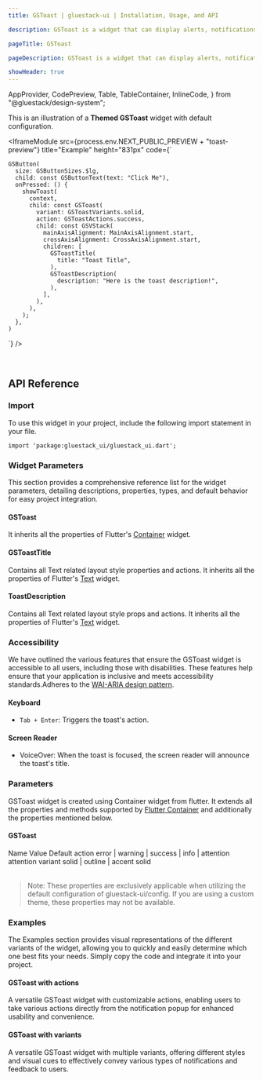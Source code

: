 ```yaml
---
title: GSToast | gluestack-ui | Installation, Usage, and API

description: GSToast is a widget that can display alerts, notifications, or messages on top of an overlay layer. It is commonly used to inform users of important information or actions.

pageTitle: GSToast

pageDescription: GSToast is a widget that can display alerts, notifications, or messages on top of an overlay layer. It is commonly used to inform users of important information or actions.

showHeader: true
---
```



  AppProvider,
  CodePreview,
  Table,
  TableContainer,
  InlineCode,
} from "@gluestack/design-system";

<Meta title="Components/Feedback/Toast" />

This is an illustration of a **Themed GSToast** widget with default configuration.

<IframeModule
  src={process.env.NEXT_PUBLIC_PREVIEW + "toast-preview"}
  title="Example"
  height="831px"
  code={`

    GSButton(
      size: GSButtonSizes.$lg,
      child: const GSButtonText(text: "Click Me"),
      onPressed: () {
        showToast(
          context,
          child: const GSToast(
            variant: GSToastVariants.solid,
            action: GSToastActions.success,
            child: const GSVStack(
              mainAxisAlignment: MainAxisAlignment.start,
              crossAxisAlignment: CrossAxisAlignment.start,
              children: [
                GSToastTitle(
                  title: "Toast Title",
                ),
                GSToastDescription(
                  description: "Here is the toast description!",
                ),
              ],
            ),
          ),
        );
      },
    )

`}
/>

<br />

## API Reference

### Import

To use this widget in your project, include the following import statement in your file.

```
import 'package:gluestack_ui/gluestack_ui.dart';
```

### Widget Parameters

This section provides a comprehensive reference list for the widget parameters, detailing descriptions, properties, types, and default behavior for easy project integration.

#### GSToast

It inherits all the properties of Flutter's [Container](https://api.flutter.dev/flutter/widgets/Container-class.html) widget.

#### GSToastTitle

Contains all Text related layout style properties and actions.
It inherits all the properties of Flutter's [Text](https://api.flutter.dev/flutter/widgets/Text-class.html) widget.

#### ToastDescription

Contains all Text related layout style props and actions.
It inherits all the properties of Flutter's [Text](https://api.flutter.dev/flutter/widgets/Text-class.html) widget.

### Accessibility

We have outlined the various features that ensure the GSToast widget is accessible to all users, including those with disabilities. These features help ensure that your application is inclusive and meets accessibility standards.Adheres to the [WAI-ARIA design pattern](https://www.w3.org/WAI/ARIA/apg/patterns/alert/).

#### Keyboard

- `Tab + Enter`: Triggers the toast's action.

#### Screen Reader

- VoiceOver: When the toast is focused, the screen reader will announce the toast's title.

### Parameters

GSToast widget is created using Container widget from flutter. It extends all the properties and methods supported by [Flutter Container](https://api.flutter.dev/flutter/widgets/Container-class.html) and additionally the properties mentioned below.

#### GSToast

<AppProvider>
  <TableContainer>
    <Table>
      <Table.THead>
        <Table.TR>
          <Table.TH>
            <Table.TText>Name</Table.TText>
          </Table.TH>
          <Table.TH>
            <Table.TText>Value</Table.TText>
          </Table.TH>
          <Table.TH>
            <Table.TText>Default</Table.TText>
          </Table.TH>
        </Table.TR>
      </Table.THead>
      <Table.TBody>
        <Table.TR>
          <Table.TD>
            <Table.TText>
              <InlineCode>action</InlineCode>
            </Table.TText>
          </Table.TD>
          <Table.TD>
            <Table.TText>
              error | warning | success | info | attention
            </Table.TText>
          </Table.TD>
          <Table.TD>
            <Table.TText>attention</Table.TText>
          </Table.TD>
        </Table.TR>
        <Table.TR>
          <Table.TD>
            <Table.TText>
              <InlineCode>variant</InlineCode>
            </Table.TText>
          </Table.TD>
          <Table.TD>
            <Table.TText>solid | outline | accent</Table.TText>
          </Table.TD>
          <Table.TD>
            <Table.TText>solid</Table.TText>
          </Table.TD>
        </Table.TR>
      </Table.TBody>
    </Table>
  </TableContainer>
</AppProvider>

> Note: These properties are exclusively applicable when utilizing the default configuration of gluestack-ui/config. If you are using a custom theme, these properties may not be available.

### Examples

The Examples section provides visual representations of the different variants of the widget, allowing you to quickly and easily determine which one best fits your needs. Simply copy the code and integrate it into your project.

#### GSToast with actions

A versatile GSToast widget with customizable actions, enabling users to take various actions directly from the notification popup for enhanced usability and convenience.

#### GSToast with variants

A versatile GSToast widget with multiple variants, offering different styles and visual cues to effectively convey various types of notifications and feedback to users.
